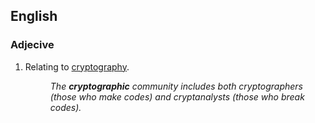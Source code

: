 ==English==

===Adjecive===
{{en-adj|-}}

#Relating to [[cryptography]].
#:''The '''cryptographic''' community includes both cryptographers (those who make codes) and cryptanalysts (those who break codes).''